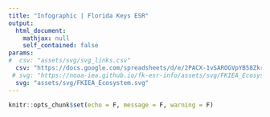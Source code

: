 ```yaml
---
title: "Infographic | Florida Keys ESR"
output:
  html_document:
    mathjax: null
    self_contained: false
params:
#  csv: "assets/svg/svg_links.csv"
  csv: "https://docs.google.com/spreadsheets/d/e/2PACX-1vSAROGVpYB58Zkr8P0iwJdTMRPNLZtJ07IyUn-dQ62C2HMuCEScyl8x7urCD7QbRXQYSIJwDn_wku9G/pub?gid=0&single=true&output=csv"
 # svg: "https://noaa-iea.github.io/fk-esr-info/assets/svg/FKIEA_Ecosystem.svg"
  svg: "assets/svg/FKIEA_Ecosystem.svg"
---
```

<style type="text/css">
.main-container {
  max-width: 1800px;
  margin-left: auto;
  margin-right: auto;
}
</style>

```r
knitr::opts_chunk$set(echo = F, message = F, warning = F)
```

<script src = "assets/js/d3.v5.min.js"></script>
<script src = "assets/js/infographiq.js"></script>

<div class = "col-md-9">
  <div id = "svg"></div>
</div>

<div class = "col-md-3">
  <ul id = "svg_list" style="list-style-type: none;"></ul>
</div>

<script>
link_svg(svg = "`r params$svg`", csv = "`r params$csv`", debug = true);
</script>

